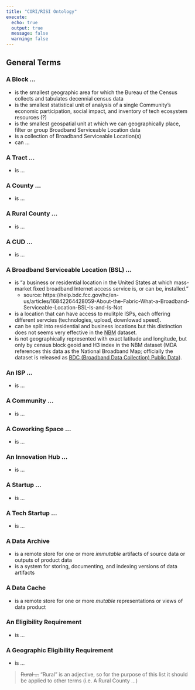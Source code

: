 ```yaml
---
title: "CORI/RISI Ontology"
execute:
  echo: true
  output: true
  message: false
  warning: false
---
```


## General Terms

### A **Block** ...
  - is the smallest geographic area for which the Bureau of the Census collects and tabulates decennial census data
  - is the smallest statistical unit of analysis of a single Community's economic participation, social impact, and inventory of tech ecosystem resources (?)
  - is the smallest geospatial unit at which we can geographically place, filter or group Broadband Serviceable Location data
  - is a collection of Broadband Serviceable Location(s)
  - can ...

### A **Tract** ...
  - is ...

### A **County** ...
  - is ...

### A **Rural County** ...
  - is ...

### A **CUD** ...
  - is ...

### A **Broadband Serviceable Location** (BSL) ...

  - is “a business or residential location in the United States at which mass-market fixed broadband Internet access service is, or can be, installed.” 
      - source:  https://help.bdc.fcc.gov/hc/en-us/articles/16842264428059-About-the-Fabric-What-a-Broadband-Serviceable-Location-BSL-Is-and-Is-Not 
  - is a location that can have access to mulitple ISPs, each offering different servcies (technologies, upload, downlowad speed).
  - can be split into residential and business locations but this distinction does not seems very effective in the [NBM](https://broadbandmap.fcc.gov/data-download/nationwide-data?version=jun2023) dataset. 
  - is not geographically represented with exact latitude and longitude, but only by census block geoid and H3 index in the NBM dataset (MDA references this data as the National Broadband Map; officially the dataset is released as [BDC (Broadband Data Collection) Public Data](https://broadbandmap.fcc.gov/data-download/nationwide-data)). 

### An **ISP** ...
  - is ...

### A **Community** ...
  - is ...

### A **Coworking Space** ...
  - is ...

### An **Innovation Hub** ...
  - is ...

### A **Startup** ...
  - is ...

### A **Tech Startup** ...
  - is ...

### A **Data Archive**
  - is a remote store for one or more _immutable_ artifacts of source data or outputs of product data
  - is a system for storing, documenting, and indexing versions of data artifacts

### A **Data Cache**
  - is a remote store for one or more _mutable_ representations or views of data product

### An **Eligibility Requirement**
  - is ...

### A **Geographic Eligibility Requirement**
  - is ...

> ~~Rural ...~~
> "Rural" is an adjective, so for the purpose of this list it should be applied to other terms (i.e. A Rural County ...)

